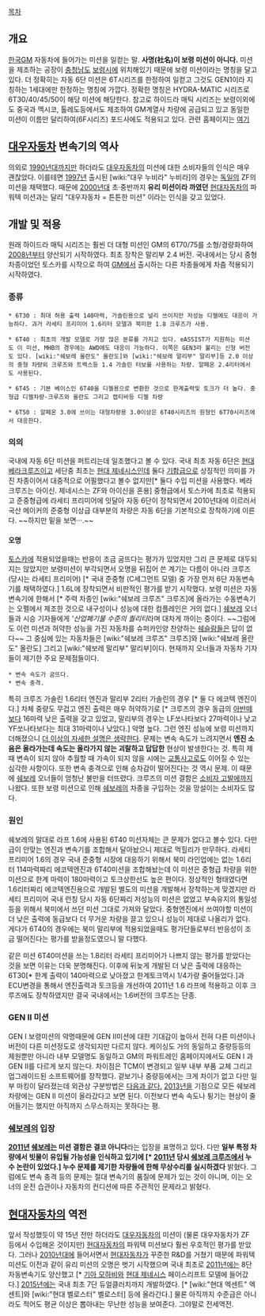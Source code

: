 [[목차]]

== 개요 ==

[[한국GM]] 자동차에 들어가는 미션을 일컫는 말.
'''사명(社名)이 보령 미션이 아니다.''' 미션을 제조하는 공장이 [[충청남도]] [[보령시]]에 위치해있기 때문에 보령 미션이라는 명칭을 달고있다. 
더 정확히는 자동 6단 미션은 6T시리즈를 한정하여 일컫고 그것도 GEN1이라 지칭하는 1세대에만 한정하는 명칭에 가깝다. 정확한 명칭은 HYDRA-MATIC 시리즈로 6T30/40/45/50이 해당 미션에 해당한다. 참고로 하이드라 매틱 시리즈는 보령이외에도 중국과 멕시코, 톨레도등에서도 제조하여 GM계열사 차량에 공급되고 있고 동일한 미션이 이름만 달리하여(6F시리즈) 포드사에도 적용되고 있다. 관련 홈페이지는 [http://www.gmpowertrain.com/VehicleEngines/PowertrainProducts.aspx 여기]

== [[대우자동차]] 변속기의 역사 ==

의외로 [[1990년대]]까지만 하더라도 [[대우자동차]]의 미션에 대한 소비자들의 인식은 매우 괜찮았다. 이를테면 [[1997년]] 출시된 [wiki:"대우 누비라" 누비라]의 경우는 [[독일]]의 ZF의 미션을 채택했다. 때문에 [[2000년대]] 초·중반까지 '''유리 미션이라 까였던''' [[현대자동차]]의 파워텍 미션과는 달리 "대우자동차 = 튼튼한 미션" 이라는 인식을 갖고 있었다. 

== 개발 및 적용 ==

원래 하이드라 매틱 시리즈는 훨씬 더 대형 미션인 GM의 6T70/75를 소형/경량화하여 [[2008년]]부터 양산되기 시작하였다. 최초 장착은 말리부 2.4 버전. 국내에서는 당시 중형 차종이었던 토스카를 시작으로 하여 [[GM]]에서 출시하는 다른 차종들에게 차츰 적용되기 시작하였다.  

=== 종류 ===

 * 6T30 : 최대 허용 출력 140마력, 가솔린용으로 널리 쓰이지만 저성능 디젤에도 대응이 가능하다. 과거 라세티 프리미어 1.6리터 모델과 북미판 1.8 크루즈가 사용.

 * 6T40 : 최초의 개발 모델로 가장 많은 분류를 가지고 있다. eASSIST가 지원하는 미션도 이 미션, MHB의 경우에는 AWD에도 대응이 가능하다. 이쪽은 GEN3라 불리는 신형 버전도 있다. [wiki:"쉐보레 올란도" 올란도]와 [wiki:"쉐보레 말리부" 말리부]등 2.0 이상의 중형 차량외 크루즈와 트랙스등 1.4 가솔린 터보를 사용하는 차량. 알페온 2.4리터에서도 사용된다.

 * 6T45 : 기본 베이스인 6T40을 디젤용으로 변환한 것으로 한계출력및 토크가 더 높다. 중형급 디젤차량-크루즈와 올란도 그리고 캡티바등 디젤 차량

 * 6T50 : 알페온 3.0에 쓰이는 대형차량용 3.0이상은 6T40시리즈의 원형인 6T70시리즈에서 대응한다. 

=== 의의 ===

국내에 자동 6단 미션을 퍼트리는데 일조했다고 볼 수 있다. 국내 최초 자동 6단은 [[현대 베라크루즈]]이고 세단중 최초는 [[현대 제네시스]]인데 둘다 [[기함]]급으로 상징적인 의미를 가진 차종이어서 대중적으로 어필했다고 볼수 없지만[* 둘다 수입 미션을 사용했다. 베라크루즈는 아이신. 제네시스는 ZF와 아이신을 혼용] 중형급에서 토스카에 최초로 적용되고 준중형급에 라세티 프리미어에 잇달아 자동 6단이 장착되면서 2010년대에 이르러서 국산 메이커의 준중형 이상급 대부분의 차량은 자동 6단을 기본적으로 장착하기에 이른다. ~~하지만 밑을 보면···.~~

==== '''오명''' ====

[[토스카]]에 적용되었을때는 반응이 조금 굼뜨다는 평가가 있었지만 그리 큰 문제로 대두되지는 않았지만 보령미션이 부각되면서 오명을 뒤집어 쓴 계기는 다름이 아니라 크루즈(당시는 라세티 프리미어) [* 국내 준중형 (C세그먼트 모델) 중 가장 먼저 6단 자동변속기를 채택하였다.] 1.6L에 장착되면서 비판적인 평가를 받기 시작했다. 보령 미션은 자동변속기에 한해서 [* 주력 차종인 [wiki:"쉐보레 크루즈" 크루즈]에 올라가는 수동변속기는 오펠에서 제조한 것으로 내구성이나 성능에 대한 컴플레인은 거의 없다.] [[쉐보레]] 오너들과 시승 기자들에게 '''산업폐기물 수준의 퀄리티''라며 대차게 까이는 중이다. ~~그럼에도 이런 미션과 허약한 성능을 가진 자동차를 슈퍼카인양 찬양하는 [[쉐슬람]]들은 답이 없다~~ 그 중심에 있는 자동차들은 [wiki:"쉐보레 크루즈" 크루즈]와 [wiki:"쉐보레 올란도" 올란도] 그리고 [wiki:"쉐보레 말리부" 말리부]이다. 현재까지 오너들과 자동차 기자들이 제기한 주요 문제점들이다.

 * 변속 속도가 굼뜨다. 
 * 변속 충격.

특히 크루즈 가솔린 1.6리터 엔진과 말리부 2리터 가솔린의 경우 [* 둘 다 에코텍 엔진이다.] 차체 중량도 무겁고 엔진 출력은 매우 허약하기로 [* 크루즈의 경우 동급의 [[아반떼]]보다 16마력 낮은 출력을 갖고 있었고, 말리부의 경우는 LF쏘나타보다 27마력이나 낮고 YF쏘나타보다는 최대 31마력이나 낮았다.] 악명 높다. 그런 엔진 성능에 보령 미션까지 더해졌으니 [[더 이상의 자세한 설명은 생략한다]]. 문제는 변속 속도가 느려지면서 '''엔진 소음은 올라가는데 속도는 올라가지 않는 괴랄하고 답답한''' 현상이 발생한다는 것. 특히 제때 변속이 되지 않아 추월할 때 가속이 되지 않을 시에는 [[교통사고]]로도 이어질 수 있는 심각한 사항이다. 또한 변속 충격으로 인해 승차감이 떨어진다는 것 역시 문제. 이 때문에 [[쉐보레]] 오너들이 엄청난 불만을 터뜨렸다. 크루즈의 미션 결함은 [[소비자 고발]]에까지 나왔다. 또한 보령 미션으로 인해 [[쉐보레]]의 차종을 구입하는 것을 망설이는 소비자도 많다.

=== '''원인''' ===

쉐보레의 말대로 라프 1.6에 사용된 6T40 미션자체는 큰 문제가 없다고 볼수 있다. 다만 급이 안맞는 엔진과 변속기를 조합해서 달아놨으니 제대로 먹힐리가 만무하다. 라세티 프리미어 1.6의 경우 국내 준중형 시장에 대응하기 위해서 북미 라인업에는 없는 1.6리터 114마력짜리 에코텍엔진과 6T40미션을 조합해놨는데 이 미션은 중형급 차량을 위한 미션으로 한계 마력이 180마력이고 토크상한선도 높은 편이다. 정상적인 형태였다면 1.6리터짜리 에코텍엔진용으로 개발된 별도의 미션을 개발해서 장착하는게 맞겠지만 라세티 프리미어 국내 런칭 당시 자동 6단짜리 저성능의 미션은 없었고 부속유지의 통일성등을 위해서 북미에서 쓰던 미션 그대로 가져와 달았다. 중형엔진에서 쓰여야할 미션이 더 낮은 출력에 동급보다 더 무거운 차량을 끌고 있으니 성능이 제대로 나올리가 없다. 게다가 6T40의 경우에는 북미 말리부에 적용되었을때도 평가단들로부터 반응성이 조금 떨어진다는 평가를 받을정도였으니 말 다했다. 

같은 미션 6T40미션을 쓰는 1.8리터 라세티 프리미어가 나쁘지 않는 평가를 받았다는 것을 보면 이유는 더욱 분명해진다. 이후에 뒤늦게 개발된 더 낮은 출력에 대응하는 6T30[* 한계 출력이 140마력으로 낮아졌고 한계토크역시 1/4가량 줄어들었다.]과 ECU변경을 통해서 엔진출력과 토크등을 개선하여 2011년 1.6 라프에 적용하고 이후 크루즈에도 장착하였지만 결국 국내에서는 1.6버전의 크루즈는 단종.

=== GEN Ⅱ 미션 ===

GEN Ⅰ 보령미션의 악명때문에 GEN Ⅱ미션에 대한 기대감이 높아서 전혀 다른 미션이나 버전이 다른 미션정도로 생각되지만 다르지 않다. 케이싱도 거의 동일하고 중량등등의 제원뿐만 아니라 내부 모델명도 동일하고 GM의 파워트레인 홈페이지에서도 GEN Ⅰ 과 GEN Ⅱ를 다르게 보지 않는다. 차이점은 TCM이 변경되고 일부 내부 부품 교체 그리고 업그레이드된 소프트웨어를 장착했다. 겉보기나 중량등에서는 크게 차이가 없고 다만 일부 마킹이 달라졌는데 외관상 구분방법은 [http://www.sonnax.com/articles/227-GM-6T40-6T45-6T50-Series-Identification-Guide 다음과 같다.] [[2013년]]을 기점으로 모든 쉐보레 차량에는 GEN Ⅱ 미션이 올라갔다고 보면 된다. 이전보다 변속 속도나 튕기는 현상이 줄어들기는 했지만 아직까지 스무스하지는 못하다는 평.

=== '''[[쉐보레]]의 입장''' ===

'''[[2011년]] [[쉐보레]]는 미션 결함은 결코 아니다'''라는 입장을 표명하고 있다. 다만 '''일부 특정 차량에서 빗물이 유입될 가능성을 인식하고 있기에 [* [[2011년]] 당시 [[쉐보레 크루즈]]에서 누수 논란이 있었다.] 누수 문제를 제기한 차량들에 한해 무상수리를 실시하겠다''' 밝혔다. 그럼에도 변속 충격 등의 문제는 절대 변속기의 품질에 문제가 있는 것이 아니며, 이는 오너의 운전 습관이나 자동차의 컨디션에 따른 주관적인 문제라고 밝혔다. 

== [[현대자동차]]의 역전 ==

앞서 작성했듯이 약 15년 전만 하더라도 [[대우자동차]]의 미션이 (물론 대우자동차가 ZF 등에서 수입해온 것이지만) [[현대자동차]]의 파워텍 미션보다 훨씬 우호적인 평가를 받았다. 그러나 [[2010년대]]에 들어서면서 [[현대자동차]]가 꾸준한 R&D를 거쳤기 때문에 파워텍 미션도 이전과 같이 유리 미션의 오명은 벗기 시작했으며 국내 최초로 [[2011년]]에는 8단 자동변속기도 양산했고 [* [[기아 모하비]]와 [[현대 제네시스]] 페이스리프트 모델에 들어갔다.] [[2015년]]에는 국내 최초 7단 듀얼클러치까지 개발하였다. [* [wiki:"현대 엑센트" 엑센트]와 [wiki:"현대 벨로스터" 벨로스터] 등에 올라간다.] 물론 아직까지 수준급은 아니라도 적어도 평균 이상은 뽑아내는 무난한 성능을 보여준다. 그야말로 전세역전. 
